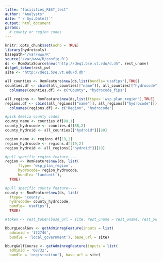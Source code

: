 ```yaml
---
title: "facilities_REST_test"
author: "Analysts"
date: "`r Sys.Date()`"
output: html_document
params:
  # county or region codes
---
```


```r
knitr::opts_chunk$set(echo = TRUE)
library(hydrotools)
basepath='/var/www/R'
source('/var/www/R/config.R')
ds <- RomDataSource$new("http://deq1.bse.vt.edu/d.dh", rest_uname)
ds$get_token(rest_pw)
site <- 'http://deq1.bse.vt.edu/d.dh'
```

```r
all_counties <- RomFeature$new(ds,list(bundle='usafips'),TRUE)
counties.df <- cbind(all_counties[["name"]], all_counties[["hydrocode"]])
  colnames(counties.df) <- c("County", "hydrocode_fips")

all_regions <- RomFeature$new(ds,list(ftype= 'wsp_plan_region'),TRUE)
regions.df <- cbind(all_regions[["name"]], all_regions[["hydrocode"]])
  colnames(regions.df) <- c("Region", "hydrocode")
```

```r
#pick Amelia county codes
county_name <- counties.df[88,1]
county_hydrocode <- counties.df[88,2]
county_hydroid <- all_counties[["hydroid"]][88]

region_name <- regions.df[19,1]
region_hydrocode <- regions.df[19,2]
region_hydroid <- all_regions[["hydroid"]][19]
```

```r
#pull specific region feature----
region <- RomFeature$new(ds, list(
      ftype= 'wsp_plan_region',
      hydrocode= region_hydrocode,
      bundle= 'landunit'), 
  TRUE)

#pull specific county feature----
county <- RomFeature$new(ds, list(
  ftype= 'county',
  hydrocode= county_hydrocode,
  bundle= 'usafips'), 
  TRUE)
```


```r
#token <- rest_token(base_url = site, rest_uname = rest_uname, rest_pw = rest_pw)

bburgLocalGov <- getAdminregFeature(inputs = list(
  adminid = '172746',
  bundle = 'local_government'), base_url = site)

bburgGolfCourse <- getAdminregFeature(inputs = list(
  adminid = '68732',
  bundle = 'registration'), base_url = site)
```

